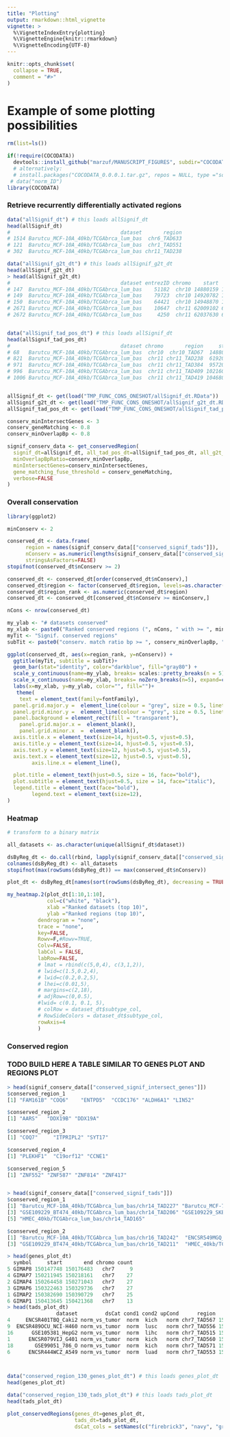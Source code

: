 ```yaml
---
title: "Plotting"
output: rmarkdown::html_vignette
vignette: >
  %\VignetteIndexEntry{plotting}
  %\VignetteEngine{knitr::rmarkdown}
  %\VignetteEncoding{UTF-8}
---
```


```r
knitr::opts_chunk$set(
  collapse = TRUE,
  comment = "#>"
)
```

# Example of some plotting possibilities

```r
rm(list=ls())

if(!require(COCODATA))
  devtools::install_github("marzuf/MANUSCRIPT_FIGURES", subdir="COCODATA")
  # alternatively: 
  # install.packages("COCODATA_0.0.0.1.tar.gz", repos = NULL, type ="source")
 # data("norm_ID")
library(COCODATA)
```



### Retrieve recurrently differentially activated regions


``` r
data("allSignif_dt") # this loads allSignif_dt
head(allSignif_dt)
#                                    dataset       region
# 1514 Barutcu_MCF-10A_40kb/TCGAbrca_lum_bas  chr6_TAD633
# 121  Barutcu_MCF-10A_40kb/TCGAbrca_lum_bas  chr1_TAD551
# 302  Barutcu_MCF-10A_40kb/TCGAbrca_lum_bas chr11_TAD238

data("allSignif_g2t_dt") # this loads allSignif_g2t_dt
head(allSignif_g2t_dt)
> head(allSignif_g2t_dt)
#                                    dataset entrezID chromo    start      end       region  symbol
# 147  Barutcu_MCF-10A_40kb/TCGAbrca_lum_bas    51182  chr10 14880159 14913740  chr10_TAD67  HSPA14
# 149  Barutcu_MCF-10A_40kb/TCGAbrca_lum_bas    79723  chr10 14920782 14946314  chr10_TAD67 SUV39H2
# 150  Barutcu_MCF-10A_40kb/TCGAbrca_lum_bas    64421  chr10 14948870 14996106  chr10_TAD67 DCLRE1C
# 2671 Barutcu_MCF-10A_40kb/TCGAbrca_lum_bas    10647  chr11 62009102 62012280 chr11_TAD238 SCGB1D2
# 2672 Barutcu_MCF-10A_40kb/TCGAbrca_lum_bas     4250  chr11 62037630 62040628 chr11_TAD238 SCGB2A2


data("allSignif_tad_pos_dt") # this loads allSignif_dt
head(allSignif_tad_pos_dt)
#                                    dataset chromo       region     start       end
# 68   Barutcu_MCF-10A_40kb/TCGAbrca_lum_bas  chr10  chr10_TAD67  14880001  15040000
# 821  Barutcu_MCF-10A_40kb/TCGAbrca_lum_bas  chr11 chr11_TAD238  61920001  62160000
# 971  Barutcu_MCF-10A_40kb/TCGAbrca_lum_bas  chr11 chr11_TAD384  95720001  96160000
# 996  Barutcu_MCF-10A_40kb/TCGAbrca_lum_bas  chr11 chr11_TAD409 102160001 102560000
# 1006 Barutcu_MCF-10A_40kb/TCGAbrca_lum_bas  chr11 chr11_TAD419 104680001 105080000


allSignif_dt <- get(load("TMP_FUNC_CONS_ONESHOT/allSignif_dt.RData"))
allSignif_g2t_dt <- get(load("TMP_FUNC_CONS_ONESHOT/allSignif_g2t_dt.RData"))
allSignif_tad_pos_dt <- get(load("TMP_FUNC_CONS_ONESHOT/allSignif_tad_pos_dt.RData"))

conserv_minIntersectGenes <- 3
conserv_geneMatching <- 0.8
conserv_minOverlapBp <- 0.8

signif_conserv_data <- get_conservedRegion(
  signif_dt=allSignif_dt, all_tad_pos_dt=allSignif_tad_pos_dt, all_g2t_dt=allSignif_g2t_dt, 
  minOverlapBpRatio=conserv_minOverlapBp,
  minIntersectGenes=conserv_minIntersectGenes,
  gene_matching_fuse_threshold = conserv_geneMatching,
  verbose=FALSE
)

```

### Overall conservation

``` r
library(ggplot2)

minConserv <- 2

conserved_dt <- data.frame(
      region = names(signif_conserv_data[["conserved_signif_tads"]]),
      nConserv = as.numeric(lengths(signif_conserv_data[["conserved_signif_tads"]])),
      stringsAsFactors=FALSE)
stopifnot(conserved_dt$nConserv >= 2)

conserved_dt <- conserved_dt[order(conserved_dt$nConserv),]
conserved_dt$region <- factor(conserved_dt$region, levels=as.character(conserved_dt$region))
conserved_dt$region_rank <- as.numeric(conserved_dt$region)
conserved_dt <- conserved_dt[conserved_dt$nConserv >= minConserv,]

nCons <- nrow(conserved_dt)

my_ylab <- "# datasets conserved"
my_xlab <- paste0("Ranked conserved regions (", nCons, " with >= ", minConserv, " DS cons.)")
myTit <- "Signif. conserved regions"
subTit <- paste0("conserv. match ratio bp >= ", conserv_minOverlapBp, " and intersect genes >= ", conserv_minIntersectGenes)

ggplot(conserved_dt, aes(x=region_rank, y=nConserv)) +
  ggtitle(myTit, subtitle = subTit)+
  geom_bar(stat="identity", color="darkblue", fill="gray80") +
  scale_y_continuous(name=my_ylab, breaks= scales::pretty_breaks(n = 5))+
  scale_x_continuous(name=my_xlab, breaks= noZero_breaks(n=5), expand=c(0,0))+
  labs(x=my_xlab, y=my_ylab, color="", fill="")+
   theme(
	text = element_text(family=fontFamily),
  panel.grid.major.y =  element_line(colour = "grey", size = 0.5, linetype=1),
  panel.grid.minor.y =  element_line(colour = "grey", size = 0.5, linetype=1),
  panel.background = element_rect(fill = "transparent"),
    panel.grid.major.x =  element_blank(),
    panel.grid.minor.x  =  element_blank(),
  axis.title.x = element_text(size=14, hjust=0.5, vjust=0.5),
  axis.title.y = element_text(size=14, hjust=0.5, vjust=0.5),
  axis.text.y = element_text(size=12, hjust=0.5, vjust=0.5),
  axis.text.x = element_text(size=12, hjust=0.5, vjust=0.5),
	    axis.line.x = element_line(),

  plot.title = element_text(hjust=0.5, size = 16, face="bold"),
  plot.subtitle = element_text(hjust=0.5, size = 14, face="italic"),
  legend.title = element_text(face="bold"),
	    legend.text = element_text(size=12),
)
```



### Heatmap

``` r
# transform to a binary matrix

all_datasets <- as.character(unique(allSignif_dt$dataset))

dsByReg_dt <- do.call(rbind, lapply(signif_conserv_data[["conserved_signif_tads"]], function(x) as.numeric(all_datasets %in% unique(dirname(x)))))
colnames(dsByReg_dt) <- all_datasets
stopifnot(max(rowSums(dsByReg_dt)) == max(conserved_dt$nConserv))

plot_dt <- dsByReg_dt[names(sort(rowSums(dsByReg_dt), decreasing = TRUE)),names(sort(colSums(dsByReg_dt), decreasing = TRUE))]

my_heatmap.2(plot_dt[1:10,1:10], 
             col=c("white", "black"),
             xlab ="Ranked datasets (top 10)",
             ylab ="Ranked regions (top 10)",
          dendrogram = "none",
          trace = "none",
          key=FALSE,
          Rowv=F,#Rowv=TRUE,
          Colv=FALSE,
          labCol = FALSE,
          labRow=FALSE,
          # lmat = rbind(c(5,0,4), c(3,1,2)),
          # lwid=c(1.5,0.2,4),
          # lwid=c(0.2,0.2,5),
          # lhei=c(0.01,5),
          # margins=c(2,18),
          # adjRow=c(0,0.5),
          #lwid= c(0.1, 0.1, 5),
          # colRow = dataset_dt$subtype_col,
          # RowSideColors = dataset_dt$subtype_col,
          rowAxis=4
          )
```




### Conserved region


### TODO BUILD HERE A TABLE SIMILAR TO GENES PLOT AND REGIONS PLOT



``` r


> head(signif_conserv_data[["conserved_signif_intersect_genes"]])
$conserved_region_1
[1] "FAM161B" "COQ6"    "ENTPD5"  "CCDC176" "ALDH6A1" "LIN52"  

$conserved_region_2
[1] "AARS"   "DDX19B" "DDX19A"

$conserved_region_3
[1] "COQ7"     "ITPRIPL2" "SYT17"   

$conserved_region_4
[1] "PLEKHF1"  "C19orf12" "CCNE1"   

$conserved_region_5
[1] "ZNF552" "ZNF587" "ZNF814" "ZNF417"


> head(signif_conserv_data[["conserved_signif_tads"]])
$conserved_region_1
[1] "Barutcu_MCF-10A_40kb/TCGAbrca_lum_bas/chr14_TAD227" "Barutcu_MCF-7_40kb/TCGAbrca_lum_bas/chr14_TAD260"  
[3] "GSE109229_BT474_40kb/TCGAbrca_lum_bas/chr14_TAD206" "GSE109229_SKBR3_40kb/TCGAbrca_lum_bas/chr14_TAD182"
[5] "HMEC_40kb/TCGAbrca_lum_bas/chr14_TAD165"           

$conserved_region_2
[1] "Barutcu_MCF-10A_40kb/TCGAbrca_lum_bas/chr16_TAD242"  "ENCSR549MGQ_T47D_40kb/TCGAbrca_lum_bas/chr16_TAD195"
[3] "GSE109229_BT474_40kb/TCGAbrca_lum_bas/chr16_TAD211"  "HMEC_40kb/TCGAbrca_lum_bas/chr16_TAD180"            

> head(genes_plot_dt)
  symbol     start       end chromo count
5 GIMAP8 150147748 150176483   chr7     9
4 GIMAP7 150211945 150218161   chr7    27
2 GIMAP4 150264458 150271043   chr7    27
3 GIMAP6 150322463 150329736   chr7    27
1 GIMAP2 150382690 150390729   chr7    25
6 GIMAP1 150413645 150421368   chr7    13
> head(tads_plot_dt)
                dataset         dsCat cond1 cond2 upCond      region     start       end chromo
4     ENCSR401TBQ_Caki2 norm_vs_tumor  norm  kich   norm chr7_TAD567 150120001 150640000   chr7
9  ENCSR489OCU_NCI-H460 norm_vs_tumor  norm  lusc   norm chr7_TAD556 150160001 150680000   chr7
16      GSE105381_HepG2 norm_vs_tumor  norm  lihc   norm chr7_TAD515 150120001 150440000   chr7
1      ENCSR079VIJ_G401 norm_vs_tumor  norm  kich   norm chr7_TAD560 150120001 150400000   chr7
18       GSE99051_786_O norm_vs_tumor  norm  kich   norm chr7_TAD571 150120001 150400000   chr7
6      ENCSR444WCZ_A549 norm_vs_tumor  norm  luad   norm chr7_TAD553 150160001 150400000   chr7



data("conserved_region_130_genes_plot_dt") # this loads genes_plot_dt
head(genes_plot_dt)

data("conserved_region_130_tads_plot_dt") # this loads tads_plot_dt
head(tads_plot_dt)

plot_conservedRegions(genes_dt=genes_plot_dt, 
                      tads_dt=tads_plot_dt,
                      dsCat_cols = setNames(c("firebrick3", "navy", "gray50"), c("wt_vs_mut", "norm_vs_tumor", "subtypes")))
```
